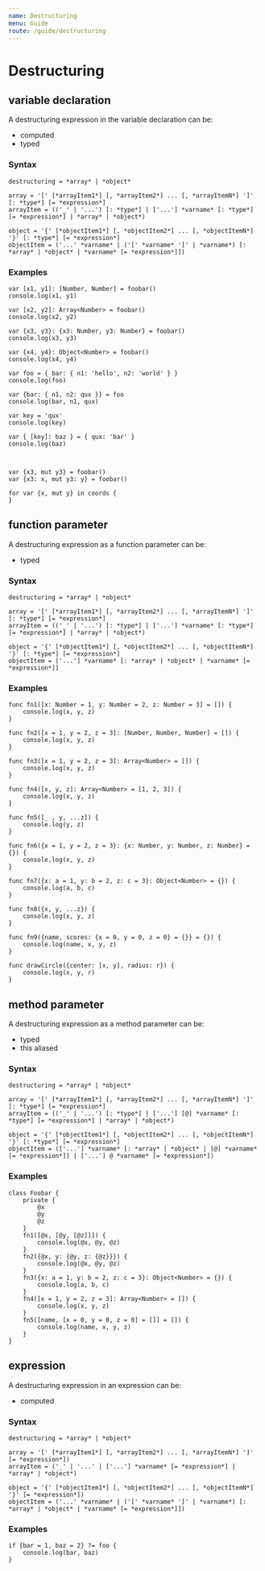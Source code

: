 ```yaml
---
name: Destructuring
menu: Guide
route: /guide/destructuring
---
```


# Destructuring

## variable declaration

A destructuring expression in the variable declaration can be:

- computed
- typed

### Syntax

```syntax
destructuring = *array* | *object*

array = '[' [*arrayItem1*] [, *arrayItem2*] ... [, *arrayItemN*] ']' [: *type*] [= *expression*]
arrayItem = (('_' | '...') [: *type*] | ['...'] *varname* [: *type*] [= *expression*] | *array* | *object*)

object = '{' [*objectItem1*] [, *objectItem2*] ... [, *objectItemN*] '}' [: *type*] [= *expression*]
objectItem = ('...' *varname* | ('[' *varname* ']' | *varname*) [: *array* | *object* | *varname* [= *expression*]])
```

### Examples

```kaoscript
var [x1, y1]: [Number, Number] = foobar()
console.log(x1, y1)

var [x2, y2]: Array<Number> = foobar()
console.log(x2, y2)

var {x3, y3}: {x3: Number, y3: Number} = foobar()
console.log(x3, y3)

var {x4, y4}: Object<Number> = foobar()
console.log(x4, y4)

var foo = { bar: { n1: 'hello', n2: 'world' } }
console.log(foo)

var {bar: { n1, n2: qux }} = foo
console.log(bar, n1, qux)

var key = 'qux'
console.log(key)

var { [key]: baz } = { qux: 'bar' }
console.log(baz)



var {x3, mut y3} = foobar()
var {x3: x, mut y3: y} = foobar()

for var {x, mut y} in coords {
}
```

## function parameter

A destructuring expression as a function parameter can be:

- typed

### Syntax

```syntax
destructuring = *array* | *object*

array = '[' [*arrayItem1*] [, *arrayItem2*] ... [, *arrayItemN*] ']' [: *type*] [= *expression*]
arrayItem = (('_' | '...') [: *type*] | ['...'] *varname* [: *type*] [= *expression*] | *array* | *object*)

object = '{' [*objectItem1*] [, *objectItem2*] ... [, *objectItemN*] '}' [: *type*] [= *expression*]
objectItem = ['...'] *varname* [: *array* | *object* | *varname* [= *expression*]]
```

### Examples

```kaoscript
func fn1([x: Number = 1, y: Number = 2, z: Number = 3] = []) {
	console.log(x, y, z)
}

func fn2([x = 1, y = 2, z = 3]: [Number, Number, Number] = []) {
	console.log(x, y, z)
}

func fn3([x = 1, y = 2, z = 3]: Array<Number> = []) {
	console.log(x, y, z)
}

func fn4([x, y, z]: Array<Number> = [1, 2, 3]) {
	console.log(x, y, z)
}

func fn5([_ , y, ...z]) {
	console.log(y, z)
}

func fn6({x = 1, y = 2, z = 3}: {x: Number, y: Number, z: Number} = {}) {
	console.log(x, y, z)
}

func fn7({x: a = 1, y: b = 2, z: c = 3}: Object<Number> = {}) {
	console.log(a, b, c)
}

func fn8({x, y, ...z}) {
	console.log(x, y, z)
}

func fn9({name, scores: {x = 0, y = 0, z = 0} = {}} = {}) {
	console.log(name, x, y, z)
}

func drawCircle({center: [x, y], radius: r}) {
	console.log(x, y, r)
}
```

## method parameter

A destructuring expression as a method parameter can be:

- typed
- this aliased

### Syntax

```syntax
destructuring = *array* | *object*

array = '[' [*arrayItem1*] [, *arrayItem2*] ... [, *arrayItemN*] ']' [: *type*] [= *expression*]
arrayItem = (('_' | '...') [: *type*] | ['...'] [@] *varname* [: *type*] [= *expression*] | *array* | *object*)

object = '{' [*objectItem1*] [, *objectItem2*] ... [, *objectItemN*] '}' [: *type*] [= *expression*]
objectItem = (['...'] *varname* [: *array* | *object* | [@] *varname* [= *expression*]] | ['...'] @ *varname* [= *expression*])
```

### Examples

```kaoscript
class Foobar {
	private {
		@x
		@y
		@z
	}
	fn1([@x, [@y, [@z]]]) {
		console.log(@x, @y, @z)
	}
	fn2({@x, y: {@y, z: {@z}}}) {
		console.log(@x, @y, @z)
	}
	fn3({x: a = 1, y: b = 2, z: c = 3}: Object<Number> = {}) {
		console.log(a, b, c)
	}
	fn4([x = 1, y = 2, z = 3]: Array<Number> = []) {
		console.log(x, y, z)
	}
	fn5([name, [x = 0, y = 0, z = 0] = []] = []) {
		console.log(name, x, y, z)
	}
}
```

## expression

A destructuring expression in an expression can be:

- computed

### Syntax

```syntax
destructuring = *array* | *object*

array = '[' [*arrayItem1*] [, *arrayItem2*] ... [, *arrayItemN*] ']' [= *expression*])
arrayItem = ('_' | '...' | ['...'] *varname* [= *expression*] | *array* | *object*)

object = '{' [*objectItem1*] [, *objectItem2*] ... [, *objectItemN*] '}' [= *expression*])
objectItem = ('...' *varname* | ('[' *varname* ']' | *varname*) [: *array* | *object* | *varname* [= *expression*]])
```

### Examples

```kaoscript
if {bar = 1, baz = 2} ?= foo {
	console.log(bar, baz)
}
```
